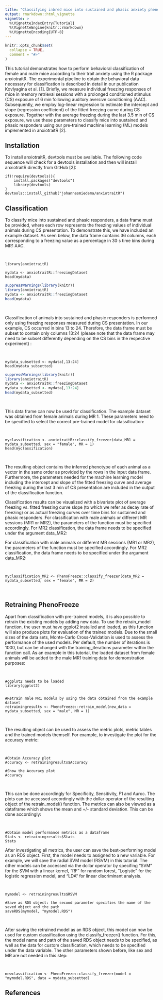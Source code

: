 ```yaml
---
title: "Classifying inbred mice into sustained and phasic anxiety phenotypes using anxiotraitR"
output: rmarkdown::html_vignette
vignette: >
  %\VignetteIndexEntry{Tutorial}
  %\VignetteEngine{knitr::rmarkdown}
  %\VignetteEncoding{UTF-8}
---
```


```r
knitr::opts_chunk$set(
  collapse = TRUE,
  comment = "#>"
)
```

This tutorial demonstrates how to perform behavioral classification of female and male mice according to their trait anxiety  using the R package anxiotraitR. The experimental pipeline to obtain the behavioral data necessary for classification is described in detail in our publication Kovlyagina et al. [1]. Briefly, we measure individual freezing responses of mice in memory retrieval sessions with a prolonged conditioned stimulus (CS) exposure of 6 min following auditory aversive conditioning (AAC). Subsequently, we employ log-linear regression to estimate the intercept and slope (regression coefficient) of the fitted freezing curve during CS exposure. Together with the average freezing during the last 3.5 min of CS exposure, we use these parameters to classify mice into sustained and phasic responders using our pre-trained machine learning (ML) models implemented in anxiotraitR [2].

## Installation

To install anxiotraitR, devtools must be available. The following code sequence will check for a devtools installation and then will install anxiotraitR directly from GitHub [2]:

```
if(!require(devtools)){
    install.packages("devtools")
    library(devtools)
}
devtools::install_github("johannesmiedema/anxiotraitR")
```

## Classification 
To classify mice into sustained and phasic responders, a data frame must be provided, where each row represents the freezing values of individual animals during CS presentation. To demonstrate this, we have included an example dataset. As seen below, the data frame contains 36 columns, each corresponding to a freezing value as a percentage in 30 s time bins during MR1 AAC.

$~$

```
library(anxiotraitR)

mydata <- anxiotraitR::freezingDataset
head(mydata)
```

```r
suppressWarnings(library(knitr))
library(anxiotraitR)
mydata <- anxiotraitR::freezingDataset
head(mydata)
```

$~$

Classification of animals into sustained and phasic responders is performed only using freezing responses measured during CS presentation. In our example, CS occurred in bins 13 to 24. Therefore, the data frame must be subset to contain only columns 13:24 (please note that the data frame may need to be subset differently depending on the CS bins in the respective experiment) :
 
$~$
 
 
```
mydata_subsetted <- mydata[,13:24]
head(mydata_subsetted)
```

```r
suppressWarnings(library(knitr))
library(anxiotraitR)
mydata <- anxiotraitR::freezingDataset
mydata_subsetted <- mydata[,13:24]
head(mydata_subsetted)
```


$~$

This data frame can now be used for classification. The example dataset was obtained from female animals during MR 1. These parameters need to be specified to select the correct pre-trained model for classification:

$~$

```
myclassification <- anxiotraitR::classify_freezer(data_MR1 = mydata_subsetted, sex = "female", MR = 1)
head(myclassification)
```
$~$

The resulting object contains the inferred phenotype of each animal as a vector in the same order as provided by the rows in the input data frame. Furthermore, the parameters needed for the machine learning model including the intercept and slope of the fitted freezing curve and average freezing during the last 3 min of CS presentation are included in the output of the classification function.

Classification results can be visualized with a bivariate plot of average freezing vs. fitted freezing curve slope (to which we refer as decay rate of freezing) or as actual freezing curves over time bins for sustained and phasic responders.
For classification with male animals or different MR sessions (MR1 or MR2), the parameters of the function must be specified accordingly. For MR2 classification, the data frame needs to be specified under the argument data_MR2:

For classification with male animals or different MR sessions (MR1 or MR2), the parameters of the function must be specified accordingly. For MR2 classification, the data frame needs to be specified under the argument data_MR2:

$~$

```
myclassification_MR2 <- PhenoFreeze::classify_freezer(data_MR2 = mydata_subsetted, sex = "female", MR = 2)

```
$~$

## Retraining PhenoFreeze

Apart from classification with pre-trained models, it is also possible to retrain the existing models by adding new data. To use the retrain_model function, the user must have ggplot2 installed and loaded, as this function will also produce plots for evaluation of the trained models. Due to the small sizes of the data sets, Monte-Carlo Cross-Validation is used to assess the performance of the used models. Per default, the number of iterations is 1000, but can be changed with the training_iterations parameter within the function call. As an example in this tutorial, the loaded dataset from female animals will be added to the male MR1 training data for demonstration purposes:

$~$

```
#ggplot2 needs to be loaded
library(ggplot2)


#Retrain male MR1 models by using the data obtained from the example dataset
retrainingresults <- PhenoFreeze::retrain_model(new_data = mydata_subsetted, sex = "male", MR = 1)

```
$~$

The resulting object can be used to assess the metric plots, metric tables and the trained models themself. For example, to investigate the plot for the accuracy metric:

$~$


```
#Obtain Accuracy plot
Accuracy <- retrainingresults$Accuracy

#Show the Accuracy plot
Accuracy

```
$~$

This can be done accordingly for Specificity, Sensitivity, F1 and Auroc. The plots can be accessed accordingly with the dollar operator of the resulting object of the retrain_model() function. The metrics can also be viewed as a dataframe which shows the mean and +/- standard deviation. This can be done accordingly:

$~$

```
#Obtain model performance metrics as a dataframe
Stats <- retrainingresults$Stats
Stats

```

After investigating all metrics, the user can save the best-performing model as an RDS object. First, the model needs to assigned to a new variable. For example, we will save the radial SVM model (RSVM) in this tutorial. The other models can be accessed via the dollar operator by specifing "SVM" for the SVM with a linear kernel, "RF" for random forest, "Logistic" for the logistic regression model, and "LDA" for linear discriminant analysis.

$~$

```
mymodel <- retrainingresults$RSVM

#Save as RDS object: the second parameter specifies the name of the saved object and the path 
saveRDS(mymodel, "mymodel.RDS")

```
$~$

After saving the retrained model as an RDS object, this model can now be used for custom classification using the classify_freezer() function. For this, the model name and path of the saved RDS object needs to be specified, as well as the data for custom classification, which needs to be specified under the data variable. The other parameters shown before, like sex and MR are not needed in this step:

$~$


```
newclassification <- PhenoFreeze::classify_freezer(model = "mymodel.RDS", data = mydata_subsetted)

```

## References
